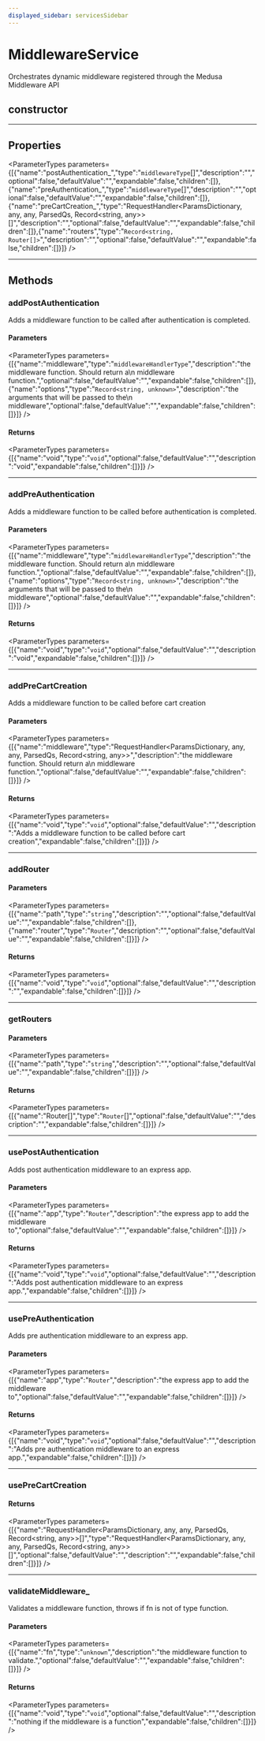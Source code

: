 ```yaml
---
displayed_sidebar: servicesSidebar
---
```



# MiddlewareService

Orchestrates dynamic middleware registered through the Medusa Middleware API

## constructor

___

## Properties

<ParameterTypes parameters={[{"name":"postAuthentication_","type":"`middlewareType`[]","description":"","optional":false,"defaultValue":"","expandable":false,"children":[]},{"name":"preAuthentication_","type":"`middlewareType`[]","description":"","optional":false,"defaultValue":"","expandable":false,"children":[]},{"name":"preCartCreation_","type":"RequestHandler&#60;ParamsDictionary, any, any, ParsedQs, Record&#60;string, any&#62;&#62;[]","description":"","optional":false,"defaultValue":"","expandable":false,"children":[]},{"name":"routers","type":"`Record<string, Router[]>`","description":"","optional":false,"defaultValue":"","expandable":false,"children":[]}]} />

___

## Methods

### addPostAuthentication

Adds a middleware function to be called after authentication is completed.

#### Parameters

<ParameterTypes parameters={[{"name":"middleware","type":"`middlewareHandlerType`","description":"the middleware function. Should return a\n  middleware function.","optional":false,"defaultValue":"","expandable":false,"children":[]},{"name":"options","type":"`Record<string, unknown>`","description":"the arguments that will be passed to the\n  middleware","optional":false,"defaultValue":"","expandable":false,"children":[]}]} />

#### Returns

<ParameterTypes parameters={[{"name":"void","type":"`void`","optional":false,"defaultValue":"","description":"void","expandable":false,"children":[]}]} />

___

### addPreAuthentication

Adds a middleware function to be called before authentication is completed.

#### Parameters

<ParameterTypes parameters={[{"name":"middleware","type":"`middlewareHandlerType`","description":"the middleware function. Should return a\n  middleware function.","optional":false,"defaultValue":"","expandable":false,"children":[]},{"name":"options","type":"`Record<string, unknown>`","description":"the arguments that will be passed to the\n  middleware","optional":false,"defaultValue":"","expandable":false,"children":[]}]} />

#### Returns

<ParameterTypes parameters={[{"name":"void","type":"`void`","optional":false,"defaultValue":"","description":"void","expandable":false,"children":[]}]} />

___

### addPreCartCreation

Adds a middleware function to be called before cart creation

#### Parameters

<ParameterTypes parameters={[{"name":"middleware","type":"RequestHandler&#60;ParamsDictionary, any, any, ParsedQs, Record&#60;string, any&#62;&#62;","description":"the middleware function. Should return a\n  middleware function.","optional":false,"defaultValue":"","expandable":false,"children":[]}]} />

#### Returns

<ParameterTypes parameters={[{"name":"void","type":"`void`","optional":false,"defaultValue":"","description":"Adds a middleware function to be called before cart creation","expandable":false,"children":[]}]} />

___

### addRouter

#### Parameters

<ParameterTypes parameters={[{"name":"path","type":"`string`","description":"","optional":false,"defaultValue":"","expandable":false,"children":[]},{"name":"router","type":"`Router`","description":"","optional":false,"defaultValue":"","expandable":false,"children":[]}]} />

#### Returns

<ParameterTypes parameters={[{"name":"void","type":"`void`","optional":false,"defaultValue":"","description":"","expandable":false,"children":[]}]} />

___

### getRouters

#### Parameters

<ParameterTypes parameters={[{"name":"path","type":"`string`","description":"","optional":false,"defaultValue":"","expandable":false,"children":[]}]} />

#### Returns

<ParameterTypes parameters={[{"name":"Router[]","type":"`Router`[]","optional":false,"defaultValue":"","description":"","expandable":false,"children":[]}]} />

___

### usePostAuthentication

Adds post authentication middleware to an express app.

#### Parameters

<ParameterTypes parameters={[{"name":"app","type":"`Router`","description":"the express app to add the middleware to","optional":false,"defaultValue":"","expandable":false,"children":[]}]} />

#### Returns

<ParameterTypes parameters={[{"name":"void","type":"`void`","optional":false,"defaultValue":"","description":"Adds post authentication middleware to an express app.","expandable":false,"children":[]}]} />

___

### usePreAuthentication

Adds pre authentication middleware to an express app.

#### Parameters

<ParameterTypes parameters={[{"name":"app","type":"`Router`","description":"the express app to add the middleware to","optional":false,"defaultValue":"","expandable":false,"children":[]}]} />

#### Returns

<ParameterTypes parameters={[{"name":"void","type":"`void`","optional":false,"defaultValue":"","description":"Adds pre authentication middleware to an express app.","expandable":false,"children":[]}]} />

___

### usePreCartCreation

#### Returns

<ParameterTypes parameters={[{"name":"RequestHandler&#60;ParamsDictionary, any, any, ParsedQs, Record&#60;string, any&#62;&#62;[]","type":"RequestHandler&#60;ParamsDictionary, any, any, ParsedQs, Record&#60;string, any&#62;&#62;[]","optional":false,"defaultValue":"","description":"","expandable":false,"children":[]}]} />

___

### validateMiddleware\_

Validates a middleware function, throws if fn is not of type function.

#### Parameters

<ParameterTypes parameters={[{"name":"fn","type":"`unknown`","description":"the middleware function to validate.","optional":false,"defaultValue":"","expandable":false,"children":[]}]} />

#### Returns

<ParameterTypes parameters={[{"name":"void","type":"`void`","optional":false,"defaultValue":"","description":"nothing if the middleware is a function","expandable":false,"children":[]}]} />
